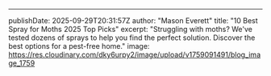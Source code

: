 ---
publishDate: 2025-09-29T20:31:57Z
author: "Mason Everett"
title: "10 Best Spray for Moths 2025 Top Picks"
excerpt: "Struggling with moths? We've tested dozens of sprays to help you find the perfect solution. Discover the best options for a pest-free home."
image: https://res.cloudinary.com/dky6urpy2/image/upload/v1759091491/blog_image_1759